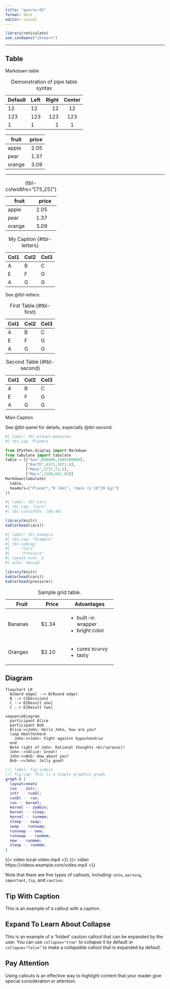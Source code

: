 ```yaml
---
title: "quarto-03"
format: docx
editor: visual
---
```


```r
library(reticulate)
use_condaenv("sklearn")
```

------------------------------------------------------------------------

## Table

Markdown table

| Default | Left | Right | Center |
|---------|:-----|------:|:------:|
| 12      | 12   |    12 |   12   |
| 123     | 123  |   123 |  123   |
| 1       | 1    |     1 |   1    |

: Demonstration of pipe table syntax

| fruit  | price |
|--------|------:|
| apple  |  2.05 |
| pear   |  1.37 |
| orange |  3.09 |

------------------------------------------------------------------------

| fruit  | price |
|--------|-------|
| apple  | 2.05  |
| pear   | 1.37  |
| orange | 3.09  |

: {tbl-colwidths="\[75,25\]"}

| Col1 | Col2 | Col3 |
|------|------|------|
| A    | B    | C    |
| E    | F    | G    |
| A    | G    | G    |

: My Caption {#tbl-letters}

See @tbl-letters.

::: {#tbl-panel layout-ncol="2"}
| Col1 | Col2 | Col3 |
|------|------|------|
| A    | B    | C    |
| E    | F    | G    |
| A    | G    | G    |

: First Table {#tbl-first}

| Col1 | Col2 | Col3 |
|------|------|------|
| A    | B    | C    |
| E    | F    | G    |
| A    | G    | G    |

: Second Table {#tbl-second}

Main Caption
:::

See @tbl-panel for details, especially @tbl-second.

```python
#| label: tbl-planet-measures
#| tbl-cap: Planets

from IPython.display import Markdown
from tabulate import tabulate
table = [["Sun",696000,1989100000],
         ["Earth",6371,5973.6],
         ["Moon",1737,73.5],
         ["Mars",3390,641.85]]
Markdown(tabulate(
  table, 
  headers=["Planet","R (km)", "mass (x 10^29 kg)"]
))
```

```r
#| label: tbl-cars
#| tbl-cap: "Cars"
#| tbl-colwidths: [60,40]

library(knitr)
kable(head(cars))
```

```r
#| label: tbl-example
#| tbl-cap: "Example"
#| tbl-subcap: 
#|   - "Cars"
#|   - "Pressure"
#| layout-ncol: 2
#| echo: fenced

library(knitr)
kable(head(cars))
kable(head(pressure))
```

+------------+------------+----------------------+
| Fruit      | Price      | Advantages           |
+============+============+======================+
| Bananas    | \$1.34     | -   built-in wrapper |
|            |            | -   bright color     |
+------------+------------+----------------------+
| Oranges    | \$2.10     | -   cures scurvy     |
|            |            | -   tasty            |
+------------+------------+----------------------+

: Sample grid table.

## Diagram

```mermaid
flowchart LR
  A[Hard edge] --> B(Round edge)
  B --> C{Decision}
  C --> D[Result one]
  C --> E[Result two]
```

```mermaid
sequenceDiagram
  participant Alice
  participant Bob
  Alice->>John: Hello John, how are you?
  loop Healthcheck
    John->>John: Fight against hypochondria
  end
  Note right of John: Rational thoughts <br/>prevail!
  John-->>Alice: Great!
  John->>Bob: How about you?
  Bob-->>John: Jolly good!
```

```dot
//| label: fig-simple
//| fig-cap: This is a simple graphviz graph.
graph G {
  layout=neato
  run -- intr;
  intr -- runbl;
  runbl -- run;
  run -- kernel;
  kernel -- zombie;
  kernel -- sleep;
  kernel -- runmem;
  sleep -- swap;
  swap -- runswap;
  runswap -- new;
  runswap -- runmem;
  new -- runmem;
  sleep -- runmem;
}
```

{{< video local-video.mp4 >}} {{< video https://videos.example.com/video.mp4 >}}

::: callout-note
Note that there are five types of callouts, including: `note`, `warning`, `important`, `tip`, and `caution`.
:::

::: callout-tip
## Tip With Caption

This is an example of a callout with a caption.
:::

::: {.callout-caution collapse="true"}
## Expand To Learn About Collapse

This is an example of a 'folded' caution callout that can be expanded by the user. You can use `collapse="true"` to collapse it by default or `collapse="false"` to make a collapsible callout that is expanded by default.
:::

::: {.callout-note icon="false"}
## Pay Attention

Using callouts is an effective way to highlight content that your reader give special consideration or attention.
:::
